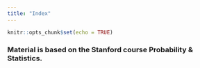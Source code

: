 ```yaml
---
title: "Index"
---
```


```r
knitr::opts_chunk$set(echo = TRUE)
```

### Material is based on the Stanford course Probability & Statistics. 
